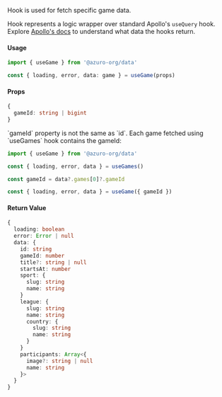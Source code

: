 
Hook is used for fetch specific game data.

Hook represents a logic wrapper over standard Apollo's `useQuery` hook. Explore [Apollo's docs](https://www.apollographql.com/docs/react/api/react/hooks#usequery) to understand what data the hooks return.

#### Usage

```ts
import { useGame } from '@azuro-org/data'

const { loading, error, data: game } = useGame(props)
```

#### Props

```ts
{
  gameId: string | bigint
}
```

<Callout type="warning">
  `gameId` property is not the same as `id`. Each game fetched using `useGames` hook contains the gameId:

  ```ts
  import { useGame } from '@azuro-org/data'

  const { loading, error, data } = useGames()

  const gameId = data?.games[0]?.gameId

  const { loading, error, data } = useGame({ gameId })
  ```
</Callout>

#### Return Value
```ts
{ 
  loading: boolean
  error: Error | null
  data: { 
    id: string
    gameId: number
    title?: string | null
    startsAt: number
    sport: { 
      slug: string
      name: string 
    }
    league: {
      slug: string
      name: string
      country: { 
        slug: string
        name: string 
      } 
    }
    participants: Array<{ 
      image?: string | null
      name: string 
    }>
  } 
}
```
